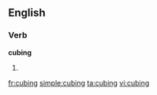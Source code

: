 ==English==

===Verb===
'''cubing'''

# {{present participle of|[[cube]]}}

[[fr:cubing]]
[[simple:cubing]]
[[ta:cubing]]
[[vi:cubing]]